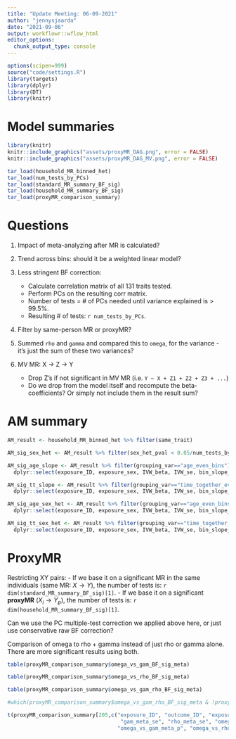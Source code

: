```yaml
---
title: "Update Meeting: 06-09-2021"
author: "jennysjaarda"
date: "2021-09-06"
output: workflowr::wflow_html
editor_options:
  chunk_output_type: console
---
```



```r

options(scipen=999)
source("code/settings.R")
library(targets)
library(dplyr)
library(DT)
library(knitr)

```

# Model summaries

```r
library(knitr)
knitr::include_graphics("assets/proxyMR_DAG.png", error = FALSE)
knitr::include_graphics("assets/proxyMR_DAG_MV.png", error = FALSE)

```

```r

tar_load(household_MR_binned_het)
tar_load(num_tests_by_PCs)
tar_load(standard_MR_summary_BF_sig)
tar_load(household_MR_summary_BF_sig)
tar_load(proxyMR_comparison_summary)

```

# Questions

1. Impact of meta-analyzing after MR is calculated? 

2. Trend across bins: should it be a weighted linear model? 

3. Less stringent BF correction: 
    - Calculate correlation matrix of all 131 traits tested. 
    - Perform PCs on the resulting corr matrix. 
    - Number of tests = # of PCs needed until variance explained is > 99.5%.
    - Resulting # of tests: `r num_tests_by_PCs`.

4. Filter by same-person MR or proxyMR?

5. Summed `rho` and `gamma` and compared this to `omega`, for the variance - it's just the sum of these two variances? 

6. MV MR: X -> Z -> Y
    - Drop Z's if not significant in MV MR (i.e. `Y ~ X + Z1 + Z2 + Z3 + ...`)
    - Do we drop from the model itself and recompute the beta-coefficients? Or simply not include them in the result sum? 
  
  
# AM summary


```r

AM_result <- household_MR_binned_het %>% filter(same_trait)

AM_sig_sex_het <- AM_result %>% filter(sex_het_pval < 0.05/num_tests_by_PCs) %>% dplyr::select(exposure_ID, exposure_sex, IVW_beta, IVW_se, sex_het_pval) %>% unique()

AM_sig_age_slope <- AM_result %>% filter(grouping_var=="age_even_bins") %>% filter(bin_slope_pval_meta < 0.05/num_tests_by_PCs) %>%
  dplyr::select(exposure_ID, exposure_sex, IVW_beta, IVW_se, bin_slope_beta_meta, bin_slope_pval_meta) %>% unique()

AM_sig_tt_slope <- AM_result %>% filter(grouping_var=="time_together_even_bins") %>% filter(bin_slope_pval_meta < 0.05/num_tests_by_PCs) %>%
  dplyr::select(exposure_ID, exposure_sex, IVW_beta, IVW_se, bin_slope_beta_meta, bin_slope_pval_meta) %>% unique()

AM_sig_age_sex_het <- AM_result %>% filter(grouping_var=="age_even_bins") %>% filter(bin_slope_sex_het_pval < 0.05/num_tests_by_PCs) %>%
  dplyr::select(exposure_ID, exposure_sex, IVW_beta, IVW_se, bin_slope_beta, bin_slope_pval, bin_slope_beta_meta, bin_slope_pval_meta) %>% unique()

AM_sig_tt_sex_het <- AM_result %>% filter(grouping_var=="time_together_even_bins") %>% filter(bin_slope_sex_het_pval < 0.05/num_tests_by_PCs) %>%
  dplyr::select(exposure_ID, exposure_sex, IVW_beta, IVW_se, bin_slope_beta, bin_slope_pval, bin_slope_beta_meta, bin_slope_pval_meta) %>% unique()

```

# ProxyMR 

Restricting XY pairs: 
  - If we base it on a significant MR in the same individuals (same MR: $X \rightarrow Y$), the number of tests is: `r dim(standard_MR_summary_BF_sig)[1]`.
  - If we base it on a significant **proxyMR** ($X_{i} \rightarrow Y_{p}$), the number of tests is: `r dim(household_MR_summary_BF_sig)[1]`.

Can we use the PC multiple-test correction we applied above here, or just use conservative raw BF correction? 

Comparison of omega to rho + gamma instead of just rho or gamma alone. There are more significant results using both. 

```r

table(proxyMR_comparison_summary$omega_vs_gam_BF_sig_meta)

table(proxyMR_comparison_summary$omega_vs_rho_BF_sig_meta)

table(proxyMR_comparison_summary$omega_vs_gam_rho_BF_sig_meta)

#which(proxyMR_comparison_summary$omega_vs_gam_rho_BF_sig_meta & !proxyMR_comparison_summary$omega_vs_rho_BF_sig_meta)[1:10]

t(proxyMR_comparison_summary[205,c("exposure_ID", "outcome_ID", "exposure_description", "outcome_description", "gam_meta_beta", "rho_meta_beta", "omega_meta_beta", "gam_rho_meta_beta",
                                    "gam_meta_se", "rho_meta_se", "omega_meta_se", "gam_rho_meta_se",
                                   "omega_vs_gam_meta_p", "omega_vs_rho_meta_p", "omega_vs_gam_rho_meta_p")])

```
